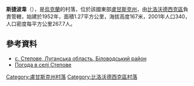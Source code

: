 {{coord|49|7|24|N|39|22|54|E|scale:100000|display=title}}

'''斯捷波韋'''（{{lang-uk|Степове}}），是[[烏克蘭|烏克蘭]]的村落，位於該國東部[[盧甘斯克州|盧甘斯克州]]，由[[比洛沃德西克區|比洛沃德西克區]]負責管轄，始建於1952年，面積1.27平方公里，海拔高度167米，2001年人口340，人口密度每平方公里267.7人。

==參考資料==
* [http://w1.c1.rada.gov.ua/pls/z7503/A005?rdat1=03.09.2012&rf7571=17910 с. Степове, Луганська область, Біловодський район]
* [http://weather.in.ua/ua/lyganskaja/25197 Погода в селі Степове]

{{DEFAULTSORT:Степове}}
[[Category:盧甘斯克州村落|Category:盧甘斯克州村落]]
[[Category:比洛沃德西克區村落|Category:比洛沃德西克區村落]]


{{Luhansk-geo-stub}}